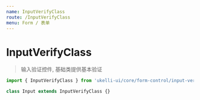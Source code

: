 ```yaml
---
name: InputVerifyClass
route: /InputVerifyClass
menu: Form / 表单
---
```



# InputVerifyClass

<Props of={InputVerifyClass} />

> 输入验证控件, 基础类提供基本验证

```jsx static
import { InputVerifyClass } from 'ukelli-ui/core/form-control/input-verify'

class Input extends InputVerifyClass {}
```
